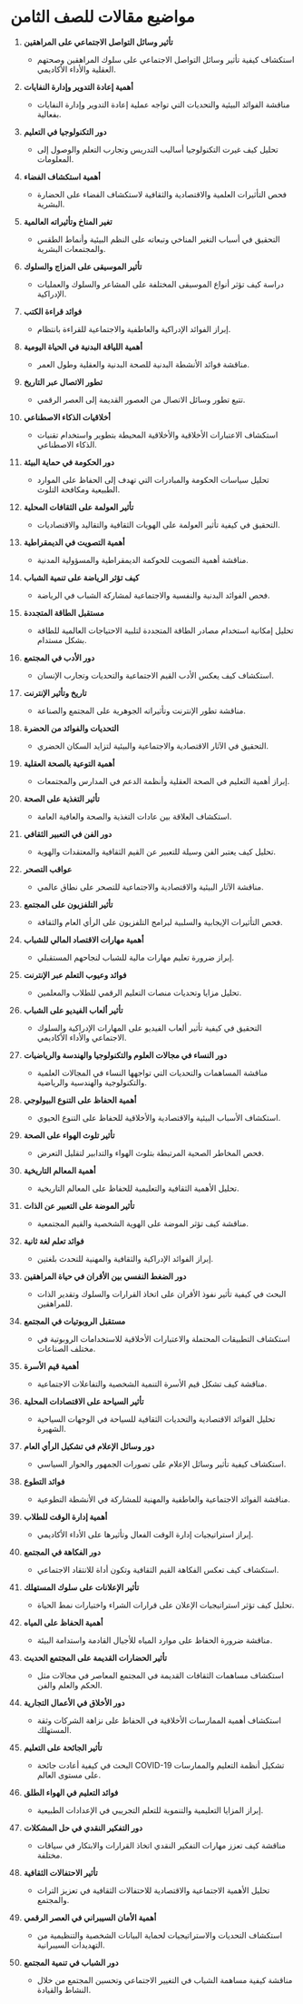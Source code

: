 # مواضيع مقالات للصف الثامن


<div style={{ width: "100%", padding: 20, height: "70vh" }}>
  <Chat
    welcome={"مرحبًا، أي نوع من `مقالات الصف` تود مناقشته أو الحصول على بعض الأفكار حوله؟"}
    teacherName={"Amy"}
    systemPrompt={"من فضلكم، ساعدوا هذا المستخدم في العثور على `أفضل أفكار لمواضيع المقالات` التي يبحث عنها!"}
  />
</div>

1. **تأثير وسائل التواصل الاجتماعي على المراهقين**

   - استكشاف كيفية تأثير وسائل التواصل الاجتماعي على سلوك المراهقين وصحتهم العقلية والأداء الأكاديمي.

2. **أهمية إعادة التدوير وإدارة النفايات**

   - مناقشة الفوائد البيئية والتحديات التي تواجه عملية إعادة التدوير وإدارة النفايات بفعالية.

3. **دور التكنولوجيا في التعليم**

   - تحليل كيف غيرت التكنولوجيا أساليب التدريس وتجارب التعلم والوصول إلى المعلومات.

4. **أهمية استكشاف الفضاء**

   - فحص التأثيرات العلمية والاقتصادية والثقافية لاستكشاف الفضاء على الحضارة البشرية.

5. **تغير المناخ وتأثيراته العالمية**

   - التحقيق في أسباب التغير المناخي وتبعاته على النظم البيئية وأنماط الطقس والمجتمعات البشرية.

6. **تأثير الموسيقى على المزاج والسلوك**

   - دراسة كيف تؤثر أنواع الموسيقى المختلفة على المشاعر والسلوك والعمليات الإدراكية.

7. **فوائد قراءة الكتب**

   - إبراز الفوائد الإدراكية والعاطفية والاجتماعية للقراءة بانتظام.

8. **أهمية اللياقة البدنية في الحياة اليومية**

   - مناقشة فوائد الأنشطة البدنية للصحة البدنية والعقلية وطول العمر.

9. **تطور الاتصال عبر التاريخ**

   - تتبع تطور وسائل الاتصال من العصور القديمة إلى العصر الرقمي.

10. **أخلاقيات الذكاء الاصطناعي**

    - استكشاف الاعتبارات الأخلاقية والأخلاقية المحيطة بتطوير واستخدام تقنيات الذكاء الاصطناعي.

11. **دور الحكومة في حماية البيئة**

    - تحليل سياسات الحكومة والمبادرات التي تهدف إلى الحفاظ على الموارد الطبيعية ومكافحة التلوث.

12. **تأثير العولمة على الثقافات المحلية**

    - التحقيق في كيفية تأثير العولمة على الهويات الثقافية والتقاليد والاقتصاديات.

13. **أهمية التصويت في الديمقراطية**

    - مناقشة أهمية التصويت للحوكمة الديمقراطية والمسؤولية المدنية.

14. **كيف تؤثر الرياضة على تنمية الشباب**

    - فحص الفوائد البدنية والنفسية والاجتماعية لمشاركة الشباب في الرياضة.

15. **مستقبل الطاقة المتجددة**

    - تحليل إمكانية استخدام مصادر الطاقة المتجددة لتلبية الاحتياجات العالمية للطاقة بشكل مستدام.

16. **دور الأدب في المجتمع**

    - استكشاف كيف يعكس الأدب القيم الاجتماعية والتحديات وتجارب الإنسان.

17. **تاريخ وتأثير الإنترنت**

    - مناقشة تطور الإنترنت وتأثيراته الجوهرية على المجتمع والصناعة.

18. **التحديات والفوائد من الحضرة**

    - التحقيق في الآثار الاقتصادية والاجتماعية والبيئية لتزايد السكان الحضري.

19. **أهمية التوعية بالصحة العقلية**

    - إبراز أهمية التعليم في الصحة العقلية وأنظمة الدعم في المدارس والمجتمعات.

20. **تأثير التغذية على الصحة**

    - استكشاف العلاقة بين عادات التغذية والصحة والعافية العامة.

21. **دور الفن في التعبير الثقافي**

    - تحليل كيف يعتبر الفن وسيلة للتعبير عن القيم الثقافية والمعتقدات والهوية.

22. **عواقب التصحر**

    - مناقشة الآثار البيئية والاقتصادية والاجتماعية للتصحر على نطاق عالمي.

23. **تأثير التلفزيون على المجتمع**

    - فحص التأثيرات الإيجابية والسلبية لبرامج التلفزيون على الرأي العام والثقافة.

24. **أهمية مهارات الاقتصاد المالي للشباب**

    - إبراز ضرورة تعليم مهارات مالية للشباب لنجاحهم المستقبلي.

25. **فوائد وعيوب التعلم عبر الإنترنت**

    - تحليل مزايا وتحديات منصات التعليم الرقمي للطلاب والمعلمين.

26. **تأثير ألعاب الفيديو على الشباب**

    - التحقيق في كيفية تأثير ألعاب الفيديو على المهارات الإدراكية والسلوك الاجتماعي والأداء الأكاديمي.

27. **دور النساء في مجالات العلوم والتكنولوجيا والهندسة والرياضيات**

    - مناقشة المساهمات والتحديات التي تواجهها النساء في المجالات العلمية والتكنولوجية والهندسية والرياضية.

28. **أهمية الحفاظ على التنوع البيولوجي**

    - استكشاف الأسباب البيئية والاقتصادية والأخلاقية للحفاظ على التنوع الحيوي.

29. **تأثير تلوث الهواء على الصحة**

    - فحص المخاطر الصحية المرتبطة بتلوث الهواء والتدابير لتقليل التعرض.

30. **أهمية المعالم التاريخية**

    - تحليل الأهمية الثقافية والتعليمية للحفاظ على المعالم التاريخية.

31. **تأثير الموضة على التعبير عن الذات**

    - مناقشة كيف تؤثر الموضة على الهوية الشخصية والقيم المجتمعية.

32. **فوائد تعلم لغة ثانية**

    - إبراز الفوائد الإدراكية والثقافية والمهنية للتحدث بلغتين.

33. **دور الضغط النفسي بين الأقران في حياة المراهقين**

    - البحث في كيفية تأثير نفوذ الأقران على اتخاذ القرارات والسلوك وتقدير الذات للمراهقين.

34. **مستقبل الروبوتيات في المجتمع**

    - استكشاف التطبيقات المحتملة والاعتبارات الأخلاقية للاستخدامات الروبوتية في مختلف الصناعات.

35. **أهمية قيم الأسرة**

    - مناقشة كيف تشكل قيم الأسرة التنمية الشخصية والتفاعلات الاجتماعية.

36. **تأثير السياحة على الاقتصادات المحلية**

    - تحليل الفوائد الاقتصادية والتحديات الثقافية للسياحة في الوجهات السياحية الشهيرة.

37. **دور وسائل الإعلام في تشكيل الرأي العام**

    - استكشاف كيفية تأثير وسائل الإعلام على تصورات الجمهور والحوار السياسي.

38. **فوائد التطوع**

    - مناقشة الفوائد الاجتماعية والعاطفية والمهنية للمشاركة في الأنشطة التطوعية.

39. **أهمية إدارة الوقت للطلاب**

    - إبراز استراتيجيات إدارة الوقت الفعال وتأثيرها على الأداء الأكاديمي.

40. **دور الفكاهة في المجتمع**

    - استكشاف كيف تعكس الفكاهة القيم الثقافية وتكون أداة للانتقاد الاجتماعي.

41. **تأثير الإعلانات على سلوك المستهلك**

    - تحليل كيف تؤثر استراتيجيات الإعلان على قرارات الشراء واختيارات نمط الحياة.

42. **أهمية الحفاظ على المياه**

    - مناقشة ضرورة الحفاظ على موارد المياه للأجيال القادمة واستدامة البيئة.

43. **تأثير الحضارات القديمة على المجتمع الحديث**

    - استكشاف مساهمات الثقافات القديمة في المجتمع المعاصر في مجالات مثل الحكم والعلم والفن.

44. **دور الأخلاق في الأعمال التجارية**

    - استكشاف أهمية الممارسات الأخلاقية في الحفاظ على نزاهة الشركات وثقة المستهلك.

45. **تأثير الجائحة على التعليم**

    - البحث في كيفية أعادت جائحة COVID-19 تشكيل أنظمة التعليم والممارسات على مستوى العالم.

46. **فوائد التعليم في الهواء الطلق**

    - إبراز المزايا التعليمية والتنموية للتعلم التجريبي في الإعدادات الطبيعية.

47. **دور التفكير النقدي في حل المشكلات**

    - مناقشة كيف تعزز مهارات التفكير النقدي اتخاذ القرارات والابتكار في سياقات مختلفة.

48. **تأثير الاحتفالات الثقافية**

    - تحليل الأهمية الاجتماعية والاقتصادية للاحتفالات الثقافية في تعزيز التراث والمجتمع.

49. **أهمية الأمان السيبراني في العصر الرقمي**

    - استكشاف التحديات والاستراتيجيات لحماية البيانات الشخصية والتنظيمية من التهديدات السيبرانية.

50. **دور الشباب في تنمية المجتمع**

    - مناقشة كيفية مساهمة الشباب في التغيير الاجتماعي وتحسين المجتمع من خلال النشاط والقيادة.

